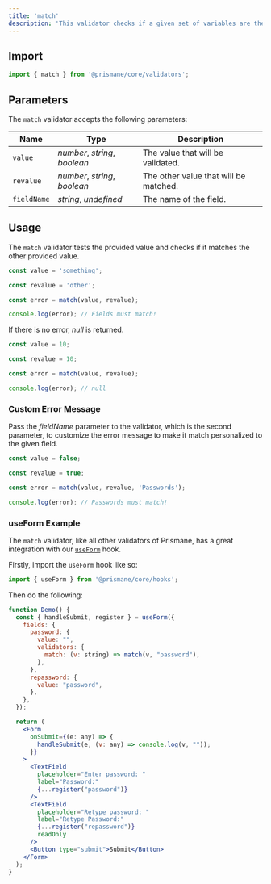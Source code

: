 ---
title: 'match'
description: 'This validator checks if a given set of variables are the same.'
---

## Import

```js
import { match } from '@prismane/core/validators';
```

## Parameters

The `match` validator accepts the following parameters:

| Name        | Type                          | Description                           |
| ----------- | ----------------------------- | ------------------------------------- |
| `value`     | _number_, _string_, _boolean_ | The value that will be validated.     |
| `revalue`   | _number_, _string_, _boolean_ | The other value that will be matched. |
| `fieldName` | _string_, _undefined_         | The name of the field.                |

## Usage

The `match` validator tests the provided value and checks if it matches the other provided value.

```ts
const value = 'something';

const revalue = 'other';

const error = match(value, revalue);

console.log(error); // Fields must match!
```

If there is no error, _null_ is returned.

```ts
const value = 10;

const revalue = 10;

const error = match(value, revalue);

console.log(error); // null
```

### Custom Error Message

Pass the _fieldName_ parameter to the validator, which is the second parameter, to customize the error message to make it match personalized to the given field.

```ts
const value = false;

const revalue = true;

const error = match(value, revalue, 'Passwords');

console.log(error); // Passwords must match!
```

### useForm Example

The `match` validator, like all other validators of Prismane, has a great integration with our [`useForm`](/docs/hooks/use-form) hook.

Firstly, import the `useForm` hook like so:

```js
import { useForm } from '@prismane/core/hooks';
```

Then do the following:

```jsx preview
function Demo() {
  const { handleSubmit, register } = useForm({
    fields: {
      password: {
        value: "",
        validators: {
          match: (v: string) => match(v, "password"),
        },
      },
      repassword: {
        value: "password",
      },
    },
  });

  return (
    <Form
      onSubmit={(e: any) => {
        handleSubmit(e, (v: any) => console.log(v, ""));
      }}
    >
      <TextField
        placeholder="Enter password: "
        label="Password:"
        {...register("password")}
      />
      <TextField
        placeholder="Retype password: "
        label="Retype Password:"
        {...register("repassword")}
        readOnly
      />
      <Button type="submit">Submit</Button>
    </Form>
  );
}
```
